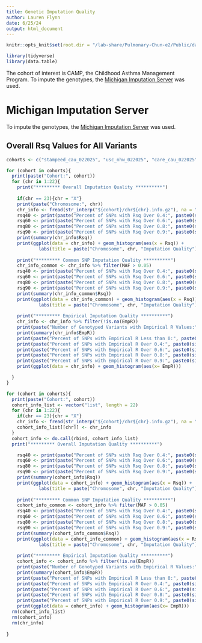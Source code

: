 ```yaml
---
title: Genetic Imputation Quality
author: Lauren Flynn    
date: 6/25/24
output: html_document
---
```


```r
knitr::opts_knit$set(root.dir = "/lab-share/Pulmonary-Chun-e2/Public/data/abridge/reung/imputed")
```



```r
library(tidyverse)
library(data.table)
```

The cohort of interest is CAMP, the Childhood Asthma Management Program. To impute the genotypes, the [Michigan Imputation Server](https://imputationserver.sph.umich.edu/index.html#!) was used.

# Michigan Imputation Server

To impute the genotypes, the [Michigan Imputation Server](https://imputationserver.sph.umich.edu/index.html#!) was used.

## Overall Rsq Values for All Variants
```r
cohorts <- c("stampeed_cau_022025", "usc_nhw_022025", "care_cau_022025")
```

```r
for (cohort in cohorts){
  print(paste("Cohort:", cohort))
  for (chr in 1:22){
    print("********* Overall Imputation Quality **********")
    
    if(chr == 23){chr = "X"}
    print(paste("Chromosome:", chr))
    chr_info <- fread(str_interp("${cohort}/chr${chr}.info.gz"), na = "-")
    rsq40 <- print(paste("Percent of SNPs with Rsq Over 0.4:", paste0(signif(chr_info[Rsq > 0.4, .N]/nrow(chr_info)*100, digits = 4), "%")))
    rsq60 <- print(paste("Percent of SNPs with Rsq Over 0.6:", paste0(signif(chr_info[Rsq > 0.6, .N]/nrow(chr_info)*100, digits = 4), "%")))
    rsq80 <- print(paste("Percent of SNPs with Rsq Over 0.8:", paste0(signif(chr_info[Rsq > 0.8, .N]/nrow(chr_info)*100, digits = 4), "%")))
    rsq90 <- print(paste("Percent of SNPs with Rsq Over 0.9:", paste0(signif(chr_info[Rsq > 0.9, .N]/nrow(chr_info)*100, digits = 4), "%")))
    print(summary(chr_info$Rsq))
    print(ggplot(data = chr_info) + geom_histogram(aes(x = Rsq)) +
            labs(title = paste("Chromosome", chr, "Imputation Quality")))
    
    print("********* Common SNP Imputation Quality **********")
    chr_info_common <- chr_info %>% filter(MAF > 0.05)
    rsq40 <- print(paste("Percent of SNPs with Rsq Over 0.4:", paste0(signif(chr_info_common[Rsq > 0.4, .N]/nrow(chr_info_common)*100, digits = 4), "%")))
    rsq60 <- print(paste("Percent of SNPs with Rsq Over 0.6:", paste0(signif(chr_info_common[Rsq > 0.6, .N]/nrow(chr_info_common)*100, digits = 4), "%")))
    rsq80 <- print(paste("Percent of SNPs with Rsq Over 0.8:", paste0(signif(chr_info_common[Rsq > 0.8, .N]/nrow(chr_info_common)*100, digits = 4), "%")))
    rsq90 <- print(paste("Percent of SNPs with Rsq Over 0.9:", paste0(signif(chr_info_common[Rsq > 0.9, .N]/nrow(chr_info_common)*100, digits = 4), "%")))
    print(summary(chr_info_common$Rsq))
    print(ggplot(data = chr_info_common) + geom_histogram(aes(x = Rsq)) +
            labs(title = paste("Chromosome", chr, "Imputation Quality")))
    
    print("********* Empirical Imputation Quality **********")
    chr_info <- chr_info %>% filter(!is.na(EmpR))
    print(paste("Number of Genotyped Variants with Empirical R Values:", nrow(chr_info)))
    print(summary(chr_info$EmpR))
    print(paste("Percent of SNPs with Empirical R Less than 0:", paste0(signif(chr_info[EmpR < 0, .N]/nrow(chr_info)*100, digits = 4), "%")))
    print(paste("Percent of SNPs with Empirical R Over 0.4:", paste0(signif(chr_info[EmpR > 0.4, .N]/nrow(chr_info)*100, digits = 4), "%")))
    print(paste("Percent of SNPs with Empirical R Over 0.6:", paste0(signif(chr_info[EmpR > 0.6, .N]/nrow(chr_info)*100, digits = 4), "%")))
    print(paste("Percent of SNPs with Empirical R Over 0.8:", paste0(signif(chr_info[EmpR > 0.8, .N]/nrow(chr_info)*100, digits = 4), "%")))
    print(paste("Percent of SNPs with Empirical R Over 0.9:", paste0(signif(chr_info[EmpR > 0.9, .N]/nrow(chr_info)*100, digits = 4), "%")))
    print(ggplot(data = chr_info) + geom_histogram(aes(x= EmpR)))

  }
}

```


```r
for (cohort in cohorts){
  print(paste("Cohort:", cohort))
  cohort_info_list <- vector("list", length = 22)
  for (chr in 1:22){
    if(chr == 23){chr = "X"}
    chr_info <- fread(str_interp("${cohort}/chr${chr}.info.gz"), na = "-")
    cohort_info_list[[chr]] <- chr_info
  }
  cohort_info <- do.call(rbind, cohort_info_list)
  print("********* Overall Imputation Quality **********")

    rsq40 <- print(paste("Percent of SNPs with Rsq Over 0.4:", paste0(signif(cohort_info[Rsq > 0.4, .N]/nrow(cohort_info)*100, digits = 4), "%")))
    rsq60 <- print(paste("Percent of SNPs with Rsq Over 0.6:", paste0(signif(cohort_info[Rsq > 0.6, .N]/nrow(cohort_info)*100, digits = 4), "%")))
    rsq80 <- print(paste("Percent of SNPs with Rsq Over 0.8:", paste0(signif(cohort_info[Rsq > 0.8, .N]/nrow(cohort_info)*100, digits = 4), "%")))
    rsq90 <- print(paste("Percent of SNPs with Rsq Over 0.9:", paste0(signif(cohort_info[Rsq > 0.9, .N]/nrow(cohort_info)*100, digits = 4), "%")))
    print(summary(cohort_info$Rsq))
    print(ggplot(data = cohort_info) + geom_histogram(aes(x = Rsq)) +
            labs(title = paste("Chromosome", chr, "Imputation Quality")))
    
    print("********* Common SNP Imputation Quality **********")
    cohort_info_common <- cohort_info %>% filter(MAF > 0.05)
    rsq40 <- print(paste("Percent of SNPs with Rsq Over 0.4:", paste0(signif(cohort_info_common[Rsq > 0.4, .N]/nrow(cohort_info_common)*100, digits = 4), "%")))
    rsq60 <- print(paste("Percent of SNPs with Rsq Over 0.6:", paste0(signif(cohort_info_common[Rsq > 0.6, .N]/nrow(cohort_info_common)*100, digits = 4), "%")))
    rsq80 <- print(paste("Percent of SNPs with Rsq Over 0.8:", paste0(signif(cohort_info_common[Rsq > 0.8, .N]/nrow(cohort_info_common)*100, digits = 4), "%")))
    rsq90 <- print(paste("Percent of SNPs with Rsq Over 0.9:", paste0(signif(cohort_info_common[Rsq > 0.9, .N]/nrow(cohort_info_common)*100, digits = 4), "%")))
    print(summary(cohort_info_common$Rsq))
    print(ggplot(data = cohort_info_common) + geom_histogram(aes(x = Rsq)) +
            labs(title = paste("Chromosome", chr, "Imputation Quality")))
    
    print("********* Empirical Imputation Quality **********")
    cohort_info <- cohort_info %>% filter(!is.na(EmpR))
    print(paste("Number of Genotyped Variants with Empirical R Values:", nrow(cohort_info)))
    print(summary(cohort_info$EmpR))
    print(paste("Percent of SNPs with Empirical R Less than 0:", paste0(signif(cohort_info[EmpR < 0, .N]/nrow(cohort_info)*100, digits = 4), "%")))
    print(paste("Percent of SNPs with Empirical R Over 0.4:", paste0(signif(cohort_info[EmpR > 0.4, .N]/nrow(cohort_info)*100, digits = 4), "%")))
    print(paste("Percent of SNPs with Empirical R Over 0.6:", paste0(signif(cohort_info[EmpR > 0.6, .N]/nrow(cohort_info)*100, digits = 4), "%")))
    print(paste("Percent of SNPs with Empirical R Over 0.8:", paste0(signif(cohort_info[EmpR > 0.8, .N]/nrow(cohort_info)*100, digits = 4), "%")))
    print(paste("Percent of SNPs with Empirical R Over 0.9:", paste0(signif(cohort_info[EmpR > 0.9, .N]/nrow(cohort_info)*100, digits = 4), "%")))
    print(ggplot(data = cohort_info) + geom_histogram(aes(x= EmpR)))
  rm(cohort_info_list)
  rm(cohort_info)
  rm(chr_info)
  
}

```
